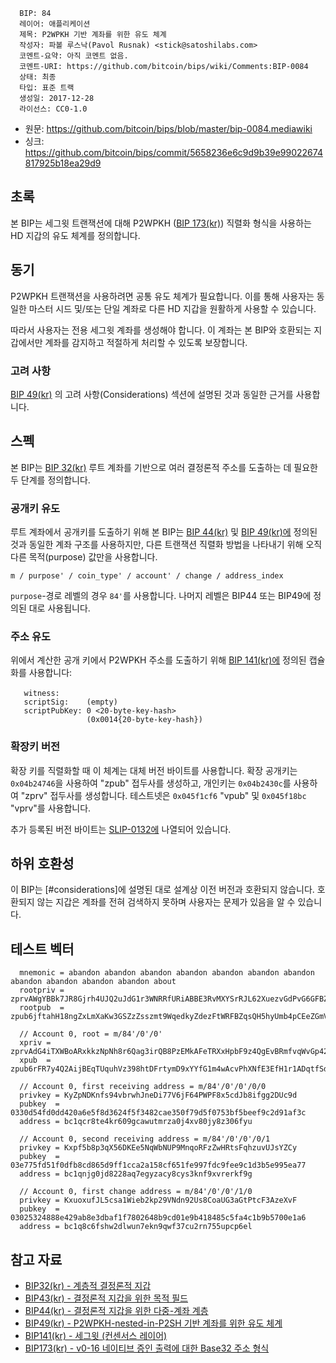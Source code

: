<pre>
  BIP: 84
  레이어: 애플리케이션
  제목: P2WPKH 기반 계좌를 위한 유도 체계
  작성자: 파볼 루스낙(Pavol Rusnak) <stick@satoshilabs.com>
  코멘트-요약: 아직 코멘트 없음.
  코멘트-URI: https://github.com/bitcoin/bips/wiki/Comments:BIP-0084
  상태: 최종
  타입: 표준 트랙
  생성일: 2017-12-28
  라이선스: CC0-1.0
</pre>
* 원문: https://github.com/bitcoin/bips/blob/master/bip-0084.mediawiki
* 싱크: https://github.com/bitcoin/bips/commit/5658236e6c9d9b39e99022674817925b18ea29d9

==초록==

본 BIP는 세그윗 트랜잭션에 대해 P2WPKH ([[bip-0173_kr.mediawiki|BIP 173(kr)]]) 직렬화 형식을 사용하는 HD 지갑의 유도 체계를 정의합니다.

==동기==

P2WPKH 트랜잭션을 사용하려면 공통 유도 체계가 필요합니다. 이를 통해 사용자는 동일한 마스터 시드 및/또는 단일 계좌로 다른 HD 지갑을 원활하게 사용할 수 있습니다.

따라서 사용자는 전용 세그윗 계좌를 생성해야 합니다. 이 계좌는 본 BIP와 호환되는 지갑에서만 계좌를 감지하고 적절하게 처리할 수 있도록 보장합니다.

===고려 사항===

[[bip-0049_kr.mediawiki|BIP 49(kr)]] 의 고려 사항(Considerations) 섹션에 설명된 것과 동일한 근거를 사용합니다.

==스펙==

본 BIP는 [[bip-0032_kr.mediawiki|BIP 32(kr)]] 루트 계좌를 기반으로 여러 결정론적 주소를 도출하는 데 필요한 두 단계를 정의합니다.

===공개키 유도===

루트 계좌에서 공개키를 도출하기 위해 본 BIP는 [[bip-0044_kr.mediawiki|BIP 44(kr)]] 및 [[bip-0049_kr.mediawiki|BIP 49(kr)]]에 정의된 것과 동일한 계좌 구조를 사용하지만, 다른 트랜잭션 직렬화 방법을 나타내기 위해 오직 다른 목적(purpose) 값만을 사용합니다.

<pre>
m / purpose' / coin_type' / account' / change / address_index
</pre>

<code>purpose</code>-경로 레벨의 경우 <code>84'</code>를 사용합니다. 나머지 레벨은 BIP44 또는 BIP49에 정의된 대로 사용됩니다.


===주소 유도===

위에서 계산한 공개 키에서 P2WPKH 주소를 도출하기 위해 [[bip-0141_kr.mediawiki#p2wpkh|BIP 141(kr)]]에 정의된 캡슐화를 사용합니다:


    witness:      <signature> <pubkey>
    scriptSig:    (empty)
    scriptPubKey: 0 <20-byte-key-hash>
                  (0x0014{20-byte-key-hash})


===확장키 버전===

확장 키를 직렬화할 때 이 체계는 대체 버전 바이트를 사용합니다. 확장 공개키는 <code>0x04b24746</code>을 사용하여 "zpub" 접두사를 생성하고, 개인키는 <code>0x04b2430c</code>를 사용하여 "zprv" 접두사를 생성합니다. 테스트넷은 <code>0x045f1cf6</code> "vpub" 및 <code>0x045f18bc</code> "vprv"를 사용합니다.

추가 등록된 버전 바이트는 [[https://github.com/satoshilabs/slips/blob/master/slip-0132.md|SLIP-0132]]에 나열되어 있습니다.


==하위 호환성==

이 BIP는 [#considerations]에 설명된 대로 설계상 이전 버전과 호환되지 않습니다. 호환되지 않는 지갑은 계좌를 전혀 검색하지 못하며 사용자는 문제가 있음을 알 수 있습니다.

==테스트 벡터==

<pre>
  mnemonic = abandon abandon abandon abandon abandon abandon abandon abandon abandon abandon abandon about
  rootpriv = zprvAWgYBBk7JR8Gjrh4UJQ2uJdG1r3WNRRfURiABBE3RvMXYSrRJL62XuezvGdPvG6GFBZduosCc1YP5wixPox7zhZLfiUm8aunE96BBa4Kei5
  rootpub  = zpub6jftahH18ngZxLmXaKw3GSZzZsszmt9WqedkyZdezFtWRFBZqsQH5hyUmb4pCEeZGmVfQuP5bedXTB8is6fTv19U1GQRyQUKQGUTzyHACMF

  // Account 0, root = m/84'/0'/0'
  xpriv = zprvAdG4iTXWBoARxkkzNpNh8r6Qag3irQB8PzEMkAFeTRXxHpbF9z4QgEvBRmfvqWvGp42t42nvgGpNgYSJA9iefm1yYNZKEm7z6qUWCroSQnE
  xpub  = zpub6rFR7y4Q2AijBEqTUquhVz398htDFrtymD9xYYfG1m4wAcvPhXNfE3EfH1r1ADqtfSdVCToUG868RvUUkgDKf31mGDtKsAYz2oz2AGutZYs

  // Account 0, first receiving address = m/84'/0'/0'/0/0
  privkey = KyZpNDKnfs94vbrwhJneDi77V6jF64PWPF8x5cdJb8ifgg2DUc9d
  pubkey  = 0330d54fd0dd420a6e5f8d3624f5f3482cae350f79d5f0753bf5beef9c2d91af3c
  address = bc1qcr8te4kr609gcawutmrza0j4xv80jy8z306fyu

  // Account 0, second receiving address = m/84'/0'/0'/0/1
  privkey = Kxpf5b8p3qX56DKEe5NqWbNUP9MnqoRFzZwHRtsFqhzuvUJsYZCy
  pubkey  = 03e775fd51f0dfb8cd865d9ff1cca2a158cf651fe997fdc9fee9c1d3b5e995ea77
  address = bc1qnjg0jd8228aq7egyzacy8cys3knf9xvrerkf9g

  // Account 0, first change address = m/84'/0'/0'/1/0
  privkey = KxuoxufJL5csa1Wieb2kp29VNdn92Us8CoaUG3aGtPtcF3AzeXvF
  pubkey  = 03025324888e429ab8e3dbaf1f7802648b9cd01e9b418485c5fa4c1b9b5700e1a6
  address = bc1q8c6fshw2dlwun7ekn9qwf37cu2rn755upcp6el
</pre>

==참고 자료==

* [[bip-0032_kr.mediawiki|BIP32(kr) - 계층적 결정론적 지갑]]
* [[bip-0043_kr.mediawiki|BIP43(kr) - 결정론적 지갑을 위한 목적 필드]]
* [[bip-0044_kr.mediawiki|BIP44(kr) - 결정론적 지갑을 위한 다중-계좌 계층]]
* [[bip-0049_kr.mediawiki|BIP49(kr) - P2WPKH-nested-in-P2SH 기반 계좌를 위한 유도 체계]]
* [[bip-0141_kr.mediawiki|BIP141(kr) - 세그윗 (컨센서스 레이어)]]
* [[bip-0173_kr.mediawiki|BIP173(kr) - v0-16 네이티브 증인 출력에 대한 Base32 주소 형식]]
